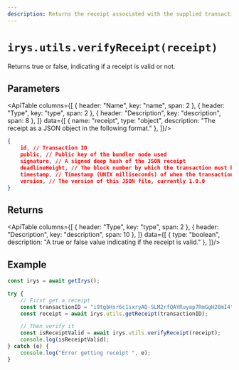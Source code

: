 ```yaml
---
description: Returns the receipt associated with the supplied transaction id
---
```



# `irys.utils.verifyReceipt(receipt)`

Returns true or false, indicating if a receipt is valid or not.

## Parameters

<ApiTable columns={[
	{ header: "Name", key: "name", span: 2 },
	{ header: "Type", key: "type", span: 2 },
	{ header: "Description", key: "description", span: 8 },
]} data={[
	  { name: "receipt", type: "object", description: "The receipt as a JSON object in the following format." },
]}/>


```json
{
    id, // Transaction ID 
    public, // Public key of the bundler node used
    signature, // A signed deep hash of the JSON receipt
    deadlineHeight, // The block number by which the transaction must be finalized
    timestamp, // Timestamp (UNIX milliseconds) of when the transaction was created and verified
    version, // The version of this JSON file, currently 1.0.0
}
```

## Returns

<ApiTable columns={[
	{ header: "Type", key: "type", span: 2 },
	{ header: "Description", key: "description", span: 10 },
]} data={[
		{ type: "boolean", description: "A true or false value indicating if the receipt is valid." },
]}/>



## Example

```js
const irys = await getIrys();

try {
	// First get a receipt
	const transactionID = "i9tgbHsr6c1sxryAQ-SLM2rfQAYRuyap7RmGgH28mI4"; // Your transaction Id
	const receipt = await irys.utils.getReceipt(transactionID);

	// Then verify it
	const isReceiptValid = await irys.utils.verifyReceipt(receipt);
	console.log(isReceiptValid);
} catch (e) {
	console.log("Error getting receipt ", e);
}
```

